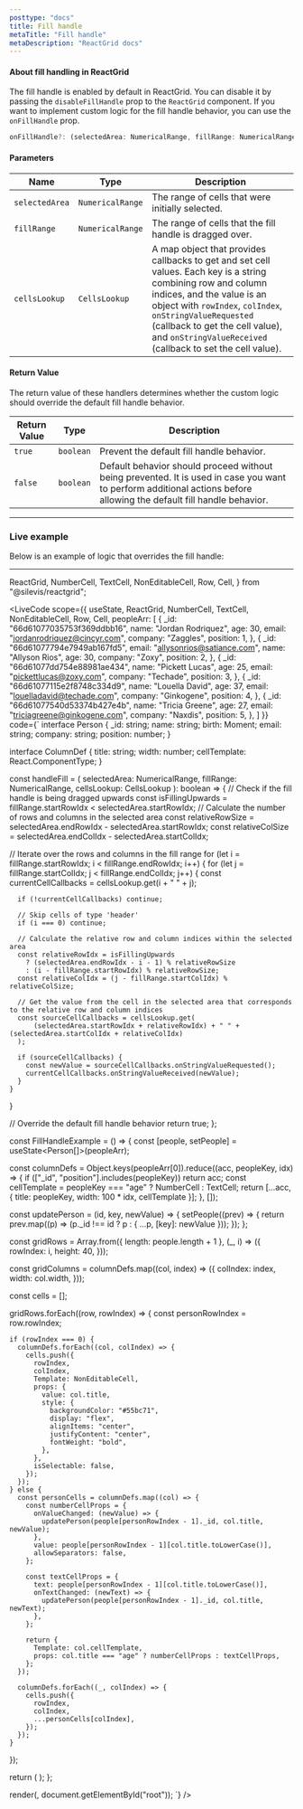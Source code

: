 ```yaml
---
posttype: "docs"
title: Fill handle
metaTitle: "Fill handle"
metaDescription: "ReactGrid docs"
---
```


#### About fill handling in ReactGrid

The fill handle is enabled by default in ReactGrid. You can disable it by passing the `disableFillHandle` prop to the `ReactGrid` component. If you want to implement custom logic for the fill handle behavior, you can use the `onFillHandle` prop.

```ts
onFillHandle?: (selectedArea: NumericalRange, fillRange: NumericalRange, cellsLookup: CellsLookup) => boolean;
```

#### Parameters

Name         | Type                                      | Description |
-------------|-------------------------------------------|-------------|
`selectedArea`      | `NumericalRange`    | The range of cells that were initially selected. |
`fillRange` | `NumericalRange`                          | The range of cells that the fill handle is dragged over. |
`cellsLookup`| `CellsLookup`                             | A map object that provides callbacks to get and set cell values. Each key is a string combining row and column indices, and the value is an object with `rowIndex`, `colIndex`, `onStringValueRequested` (callback to get the cell value), and `onStringValueReceived` (callback to set the cell value). |


#### Return Value

The return value of these handlers determines whether the custom logic should override the default fill handle behavior.

| Return Value | Type      | Description                                                                                           |
|--------------|-----------|-------------------------------------------------------------------------------------------------------|
| `true`       | `boolean` | Prevent the default fill handle behavior.                                         |
| `false`      | `boolean` | Default behavior should proceed without being prevented. It is used in case you want to perform additional actions before allowing the default fill handle behavior. |


---

### Live example

Below is an example of logic that overrides the fill handle:

---

  ReactGrid,
  NumberCell,
  TextCell,
  NonEditableCell,
  Row,
  Cell,
} from "@silevis/reactgrid";


<LiveCode
  scope={{
    useState,
    ReactGrid,
    NumberCell,
    TextCell,
    NonEditableCell,
    Row,
    Cell,
    peopleArr: [
      {
        _id: "66d61077035753f369ddbb16",
        name: "Jordan Rodriquez",
        age: 30,
        email: "jordanrodriquez@cincyr.com",
        company: "Zaggles",
        position: 1,
      },
      {
        _id: "66d61077794e7949ab167fd5",
        email: "allysonrios@satiance.com",
        name: "Allyson Rios",
        age: 30,
        company: "Zoxy",
        position: 2,
      },
      {
        _id: "66d61077dd754e88981ae434",
        name: "Pickett Lucas",
        age: 25,
        email: "pickettlucas@zoxy.com",
        company: "Techade",
        position: 3,
      },
      {
        _id: "66d61077115e2f8748c334d9",
        name: "Louella David",
        age: 37,
        email: "louelladavid@techade.com",
        company: "Ginkogene",
        position: 4,
      },
      {
        _id: "66d61077540d53374b427e4b",
        name: "Tricia Greene",
        age: 27,
        email: "triciagreene@ginkogene.com",
        company: "Naxdis",
        position: 5,
      },
    ]
  }}
  code={`
interface Person {
  _id: string;
  name: string;
  birth: Moment;
  email: string;
  company: string;
  position: number;
}

interface ColumnDef {
  title: string;
  width: number;
  cellTemplate: React.ComponentType<any>;
}

const handleFill = (
  selectedArea: NumericalRange,
  fillRange: NumericalRange,
  cellsLookup: CellsLookup
): boolean => {
  // Check if the fill handle is being dragged upwards
  const isFillingUpwards = fillRange.startRowIdx < selectedArea.startRowIdx;
  // Calculate the number of rows and columns in the selected area
  const relativeRowSize = selectedArea.endRowIdx - selectedArea.startRowIdx;
  const relativeColSize = selectedArea.endColIdx - selectedArea.startColIdx;

  // Iterate over the rows and columns in the fill range
  for (let i = fillRange.startRowIdx; i < fillRange.endRowIdx; i++) {
    for (let j = fillRange.startColIdx; j < fillRange.endColIdx; j++) {
      const currentCellCallbacks = cellsLookup.get(i + " " + j);

      if (!currentCellCallbacks) continue;

      // Skip cells of type 'header'
      if (i === 0) continue;

      // Calculate the relative row and column indices within the selected area
      const relativeRowIdx = isFillingUpwards
        ? (selectedArea.endRowIdx - i - 1) % relativeRowSize
        : (i - fillRange.startRowIdx) % relativeRowSize;
      const relativeColIdx = (j - fillRange.startColIdx) % relativeColSize;

      // Get the value from the cell in the selected area that corresponds to the relative row and column indices
      const sourceCellCallbacks = cellsLookup.get(
          (selectedArea.startRowIdx + relativeRowIdx) + " " + (selectedArea.startColIdx + relativeColIdx)
      );

      if (sourceCellCallbacks) {
        const newValue = sourceCellCallbacks.onStringValueRequested();
        currentCellCallbacks.onStringValueReceived(newValue);
      }
    }
  }

  // Override the default fill handle behavior
  return true;
};


const FillHandleExample = () => {
  const [people, setPeople] = useState<Person[]>(peopleArr);

  const columnDefs = Object.keys(peopleArr[0]).reduce((acc, peopleKey, idx) => {
    if (["_id", "position"].includes(peopleKey)) return acc;
    const cellTemplate = peopleKey === "age" ? NumberCell : TextCell;
    return [...acc, { title: peopleKey, width: 100 * idx, cellTemplate }];
  }, []);

  const updatePerson = (id, key, newValue) => {
    setPeople((prev) => {
      return prev.map((p) => (p._id !== id ? p : { ...p, [key]: newValue }));
    });
  };

  const gridRows = Array.from({ length: people.length + 1 }, (_, i) => ({
    rowIndex: i,
    height: 40,
  }));

  const gridColumns = columnDefs.map((col, index) => ({
    colIndex: index,
    width: col.width,
  }));

  const cells = [];

  gridRows.forEach((row, rowIndex) => {
    const personRowIndex = row.rowIndex;

    if (rowIndex === 0) {
      columnDefs.forEach((col, colIndex) => {
        cells.push({
          rowIndex,
          colIndex,
          Template: NonEditableCell,
          props: {
            value: col.title,
            style: {
              backgroundColor: "#55bc71",
              display: "flex",
              alignItems: "center",
              justifyContent: "center",
              fontWeight: "bold",
            },
          },
          isSelectable: false,
        });
      });
    } else {
      const personCells = columnDefs.map((col) => {
        const numberCellProps = {
          onValueChanged: (newValue) => {
            updatePerson(people[personRowIndex - 1]._id, col.title, newValue);
          },
          value: people[personRowIndex - 1][col.title.toLowerCase()],
          allowSeparators: false,
        };

        const textCellProps = {
          text: people[personRowIndex - 1][col.title.toLowerCase()],
          onTextChanged: (newText) => {
            updatePerson(people[personRowIndex - 1]._id, col.title, newText);
          },
        };

        return {
          Template: col.cellTemplate,
          props: col.title === "age" ? numberCellProps : textCellProps,
        };
      });

      columnDefs.forEach((_, colIndex) => {
        cells.push({
          rowIndex,
          colIndex,
          ...personCells[colIndex],
        });
      });
    }
  });

  return (
    <ReactGrid
      onFillHandle={handleFill}
      rows={gridRows}
      columns={gridColumns}
      cells={cells}
    />
  );
};

render(<FillHandleExample />, document.getElementById("root"));
  `}
/>